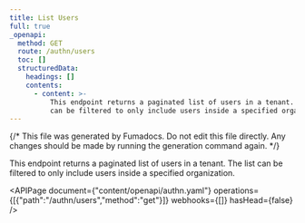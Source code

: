 ```yaml
---
title: List Users
full: true
_openapi:
  method: GET
  route: /authn/users
  toc: []
  structuredData:
    headings: []
    contents:
      - content: >-
          This endpoint returns a paginated list of users in a tenant. The list
          can be filtered to only include users inside a specified organization.
---
```


{/* This file was generated by Fumadocs. Do not edit this file directly. Any changes should be made by running the generation command again. */}

This endpoint returns a paginated list of users in a tenant. The list can be filtered to only include users inside a specified organization.

<APIPage document={"content/openapi/authn.yaml"} operations={[{"path":"/authn/users","method":"get"}]} webhooks={[]} hasHead={false} />